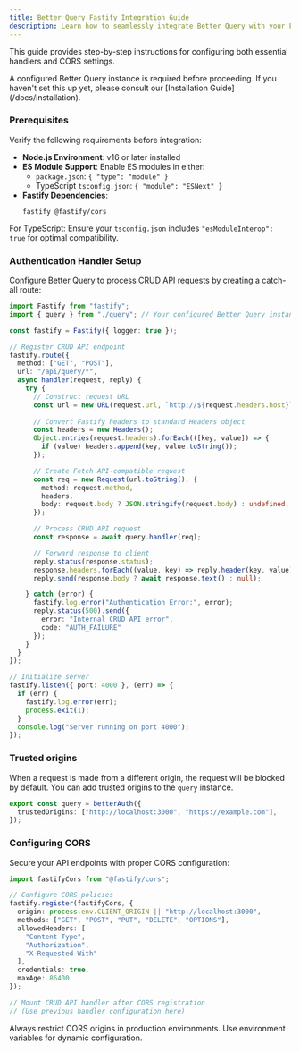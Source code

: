```yaml
---
title: Better Query Fastify Integration Guide
description: Learn how to seamlessly integrate Better Query with your Fastify application.
---
```


This guide provides step-by-step instructions for configuring both essential handlers and CORS settings.

<Callout type="important">
A configured Better Query instance is required before proceeding. If you haven't set this up yet, please consult our [Installation Guide](/docs/installation).
</Callout>

### Prerequisites

Verify the following requirements before integration:

- **Node.js Environment**: v16 or later installed
- **ES Module Support**: Enable ES modules in either:
  - `package.json`: `{ "type": "module" }`
  - TypeScript `tsconfig.json`: `{ "module": "ESNext" }`
- **Fastify Dependencies**:
  ```package-install
  fastify @fastify/cors
  ```

<Callout type="tip"> For TypeScript: Ensure your `tsconfig.json` includes `"esModuleInterop": true` for optimal compatibility. </Callout>

### Authentication Handler Setup

Configure Better Query to process CRUD API requests by creating a catch-all route:

```ts title="server.ts"
import Fastify from "fastify";
import { query } from "./query"; // Your configured Better Query instance

const fastify = Fastify({ logger: true });

// Register CRUD API endpoint
fastify.route({
  method: ["GET", "POST"],
  url: "/api/query/*",
  async handler(request, reply) {
    try {
      // Construct request URL
      const url = new URL(request.url, `http://${request.headers.host}`);
      
      // Convert Fastify headers to standard Headers object
      const headers = new Headers();
      Object.entries(request.headers).forEach(([key, value]) => {
        if (value) headers.append(key, value.toString());
      });

      // Create Fetch API-compatible request
      const req = new Request(url.toString(), {
        method: request.method,
        headers,
        body: request.body ? JSON.stringify(request.body) : undefined,
      });

      // Process CRUD API request
      const response = await query.handler(req);

      // Forward response to client
      reply.status(response.status);
      response.headers.forEach((value, key) => reply.header(key, value));
      reply.send(response.body ? await response.text() : null);

    } catch (error) {
      fastify.log.error("Authentication Error:", error);
      reply.status(500).send({ 
        error: "Internal CRUD API error",
        code: "AUTH_FAILURE"
      });
    }
  }
});

// Initialize server
fastify.listen({ port: 4000 }, (err) => {
  if (err) {
    fastify.log.error(err);
    process.exit(1);
  }
  console.log("Server running on port 4000");
});
```

### Trusted origins

When a request is made from a different origin, the request will be blocked by default. You can add trusted origins to the `query` instance.

```ts
export const query = betterAuth({
  trustedOrigins: ["http://localhost:3000", "https://example.com"],
});
```

### Configuring CORS

Secure your API endpoints with proper CORS configuration:

```ts
import fastifyCors from "@fastify/cors";

// Configure CORS policies
fastify.register(fastifyCors, {
  origin: process.env.CLIENT_ORIGIN || "http://localhost:3000",
  methods: ["GET", "POST", "PUT", "DELETE", "OPTIONS"],
  allowedHeaders: [
    "Content-Type",
    "Authorization",
    "X-Requested-With"
  ],
  credentials: true,
  maxAge: 86400
});

// Mount CRUD API handler after CORS registration
// (Use previous handler configuration here)
```

<Callout type="warning"> Always restrict CORS origins in production environments. Use environment variables for dynamic configuration. </Callout>
